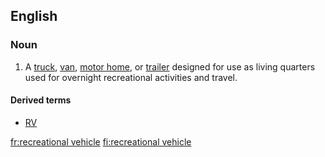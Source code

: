 ==English==

===Noun===
{{en-noun|sg=[[recreational vehicle]]}}

# {{North America}} A [[truck]], [[van]], [[motor home]], or [[trailer]] designed for use as living quarters used for overnight recreational activities and travel.

====Derived terms====
*[[RV]]

[[fr:recreational vehicle]]
[[fi:recreational vehicle]]